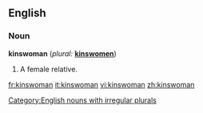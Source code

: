 ==English==
===Noun===
'''kinswoman'''  (''plural:'' '''[[kinswomen]]''')

# A female relative.

[[Category:English nouns with irregular plurals]]

[[fr:kinswoman]]
[[it:kinswoman]]
[[vi:kinswoman]]
[[zh:kinswoman]]